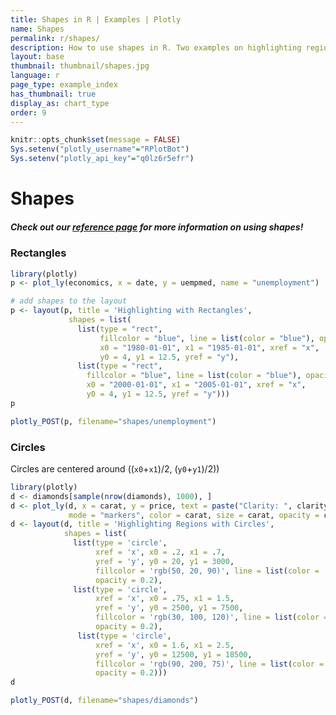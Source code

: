 ```yaml
---
title: Shapes in R | Examples | Plotly
name: Shapes
permalink: r/shapes/
description: How to use shapes in R. Two examples on highlighting regions by adding shapes to your R charts.
layout: base
thumbnail: thumbnail/shapes.jpg
language: r
page_type: example_index
has_thumbnail: true
display_as: chart_type
order: 9
---
```


```r
knitr::opts_chunk$set(message = FALSE)
Sys.setenv("plotly_username"="RPlotBot")
Sys.setenv("plotly_api_key"="q0lz6r5efr")
```
# Shapes

##### Check out our <b>[reference page](https://plot.ly/r/reference/#layout-shapes)</b> for more information on using shapes!

### Rectangles
```r
library(plotly)
p <- plot_ly(economics, x = date, y = uempmed, name = "unemployment")

# add shapes to the layout
p <- layout(p, title = 'Highlighting with Rectangles', 
             shapes = list(
               list(type = "rect", 
                    fillcolor = "blue", line = list(color = "blue"), opacity = 0.3, 
                    x0 = "1980-01-01", x1 = "1985-01-01", xref = "x", 
                    y0 = 4, y1 = 12.5, yref = "y"), 
               list(type = "rect",
                 fillcolor = "blue", line = list(color = "blue"), opacity = 0.2, 
                 x0 = "2000-01-01", x1 = "2005-01-01", xref = "x", 
                 y0 = 4, y1 = 12.5, yref = "y"))) 
p
```
```r
plotly_POST(p, filename="shapes/unemployment")
```
### Circles
Circles are centered around  ((`x0`+`x1`)/2, (`y0`+`y1`)/2))
```r
library(plotly)
d <- diamonds[sample(nrow(diamonds), 1000), ]
d <- plot_ly(d, x = carat, y = price, text = paste("Clarity: ", clarity),
             mode = "markers", color = carat, size = carat, opacity = carat)
d <- layout(d, title = 'Highlighting Regions with Circles', 
            shapes = list(
              list(type = 'circle',
                   xref = 'x', x0 = .2, x1 = .7,
                   yref = 'y', y0 = 20, y1 = 3000,
                   fillcolor = 'rgb(50, 20, 90)', line = list(color = 'rgb(50, 20, 90)'),
                   opacity = 0.2),
              list(type = 'circle',
                   xref = 'x', x0 = .75, x1 = 1.5,
                   yref = 'y', y0 = 2500, y1 = 7500,
                   fillcolor = 'rgb(30, 100, 120)', line = list(color = 'rgb(30, 100, 120)'),
                   opacity = 0.2),
               list(type = 'circle',
                   xref = 'x', x0 = 1.6, x1 = 2.5,
                   yref = 'y', y0 = 12500, y1 = 18500,
                   fillcolor = 'rgb(90, 200, 75)', line = list(color = 'rgb(90, 200, 75)'),
                   opacity = 0.2)))
d
```
```r
plotly_POST(d, filename="shapes/diamonds")
```
